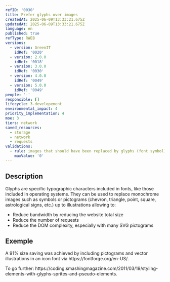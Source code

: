```yaml
---
refID: '0030'
title: Prefer glyphs over images
createdAt: 2025-06-09T13:33:21.675Z
updatedAt: 2025-06-09T13:33:21.675Z
language: en
published: true
refType: RWEB
versions:
  - version: GreenIT
    idRef: '0020'
  - version: 2.0.0
    idRef: '0018'
  - version: 3.0.0
    idRef: '0030'
  - version: 4.0.0
    idRef: '0049'
  - version: 5.0.0
    idRef: '0049'
people: '-'
responsible: []
lifecycle: 3-developement
environmental_impact: 4
priority_implementation: 4
moe: 3
tiers: network
saved_resources:
  - storage
  - network
  - requests
validations:
  - rule: images that should have been replaced by glyphs (font symbol)
    maxValue: '0'
---
```


## Description

Glyphs are specific typographic characters included in fonts, like those included in operating systems. They can be used to replace monochrome images such as symbols or pictograms (chevron, triangle, point, square, astrological signs, etc.) up to illustrations allowing to:

* Reduce bandwidth by reducing the website total size
* Reduce the number of requests
* Reduce the DOM complexity, especially with many SVG pictograms

## Exemple

A 91% size saving was achieved by including pictograms and vector illustrations in an icon font via https\://fontforge.org/en-US/.

To go further: https\://coding.smashingmagazine.com/2011/03/19/styling-elements-with-glyphs-sprites-and-pseudo-elements.
